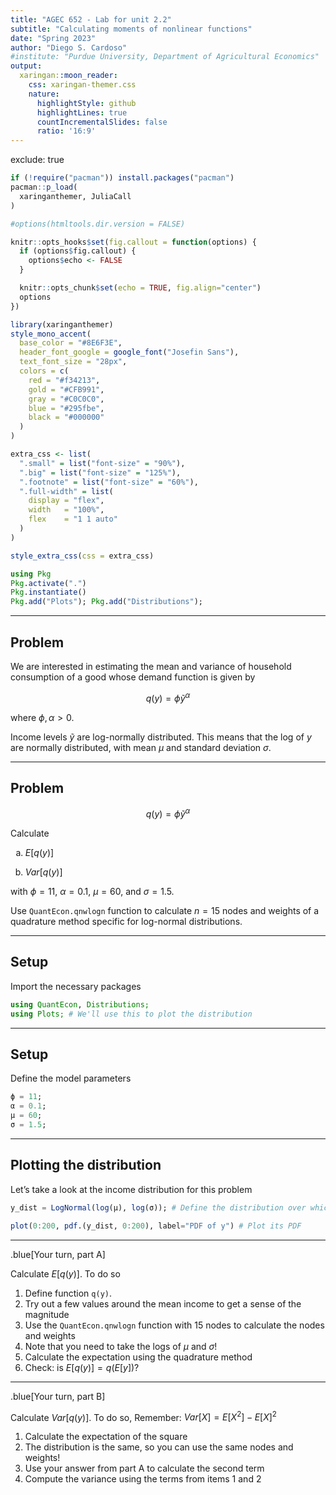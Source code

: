 ```yaml
---
title: "AGEC 652 - Lab for unit 2.2"
subtitle: "Calculating moments of nonlinear functions"
date: "Spring 2023"
author: "Diego S. Cardoso"
#institute: "Purdue University, Department of Agricultural Economics"
output:
  xaringan::moon_reader:
    css: xaringan-themer.css
    nature:
      highlightStyle: github
      highlightLines: true
      countIncrementalSlides: false
      ratio: '16:9'
---
```

exclude: true
```r
if (!require("pacman")) install.packages("pacman")
pacman::p_load(
  xaringanthemer, JuliaCall
)

#options(htmltools.dir.version = FALSE)

knitr::opts_hooks$set(fig.callout = function(options) {
  if (options$fig.callout) {
    options$echo <- FALSE
  }

  knitr::opts_chunk$set(echo = TRUE, fig.align="center")
  options
})

```

```r
library(xaringanthemer)
style_mono_accent(
  base_color = "#8E6F3E", 
  header_font_google = google_font("Josefin Sans"),
  text_font_size = "28px",
  colors = c(
    red = "#f34213",
    gold = "#CFB991",
    gray = "#C0C0C0",
    blue = "#295fbe",
    black = "#000000"
  )
)

extra_css <- list(
  ".small" = list("font-size" = "90%"),
  ".big" = list("font-size" = "125%"),
  ".footnote" = list("font-size" = "60%"), 
  ".full-width" = list(
    display = "flex",
    width   = "100%",
    flex    = "1 1 auto"
  )
)

style_extra_css(css = extra_css)

```

```julia
using Pkg
Pkg.activate(".")
Pkg.instantiate()
Pkg.add("Plots"); Pkg.add("Distributions");
```

---

## Problem 

We are interested in estimating the mean and variance of household consumption of a good whose demand function is given by

$$q(y) = \phi \tilde{y}^\alpha$$

where $\phi, \alpha > 0$.

Income levels $\tilde{y}$ are log-normally distributed. This means that the log of $y$ are normally distributed, with mean $\mu$ and standard deviation $\sigma$.

---

## Problem

$$q(y) = \phi \tilde{y}^\alpha$$

Calculate

a. $E[q(y)]$

b. $Var[q(y)]$

with $\phi = 11$, $\alpha = 0.1$, $\mu = 60$, and $\sigma = 1.5$. 

Use `QuantEcon.qnwlogn` function to calculate $n=15$ nodes and weights of a quadrature method specific for log-normal distributions.

---

## Setup

Import the necessary packages

```julia
using QuantEcon, Distributions;
using Plots; # We'll use this to plot the distribution
```


---

## Setup

Define the model parameters

```julia
ϕ = 11;
α = 0.1;
μ = 60;
σ = 1.5;
```


---

## Plotting the distribution

Let's take a look at the income distribution for this problem

```julia
y_dist = LogNormal(log(μ), log(σ)); # Define the distribution over which we integrate
```

```julia
plot(0:200, pdf.(y_dist, 0:200), label="PDF of y") # Plot its PDF
```


---

.blue[Your turn, part A]

Calculate $E[q(y)]$. To do so

1. Define function `q(y)`.
  1. Try out a few values around the mean income to get a sense of the magnitude
2. Use the `QuantEcon.qnwlogn` function with 15 nodes to calculate the nodes and weights
  1. Note that you need to take the logs of $\mu$ and $\sigma$!
3. Calculate the expectation using the quadrature method
  1. Check: is $E[q(y)] = q(E[y])$? 

---

.blue[Your turn, part B]

Calculate $Var[q(y)]$. To do so, Remember: $Var[X] = E[X^2] - E[X]^2$

1. Calculate the expectation of the square
  1. The distribution is the same, so you can use the same nodes and weights!
2. Use your answer from part A to calculate the second term
3. Compute the variance using the terms from items 1 and 2


